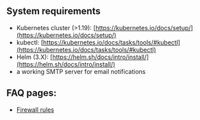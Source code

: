 ## System requirements

- Kubernetes cluster (>1.19): [https://kubernetes.io/docs/setup/](https://kubernetes.io/docs/setup/)
- kubectl: [https://kubernetes.io/docs/tasks/tools/#kubectl](https://kubernetes.io/docs/tasks/tools/#kubectl)
- Helm (3.X): [https://helm.sh/docs/intro/install/](https://helm.sh/docs/intro/install/)
- a working SMTP server for email notifications

## FAQ pages:

- [Firewall rules](https://help.passbolt.com/faq/hosting/firewall-rules)
